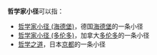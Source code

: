 '''哲学家小径'''可以指：
* [[哲学家小径_(海德堡)|哲学家小径 (海德堡)]]，德国[[海德堡|海德堡]]的一条小径
* [[哲学家小径_(多伦多)|哲学家小径 (多伦多)]]，加拿大[[多伦多|多伦多]]的一条小径
* [[哲学之道|哲学之道]]，日本[[京都|京都]]的一条小径

{{disambig|Cat=五字地名消歧義}}